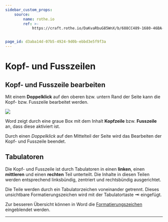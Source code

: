 ```yaml
---
sidebar_custom_props:
    source:
        name: rothe.io
        ref: >-
            https://craft.rothe.io/DaKvaRbuG85WnX/b/688CC489-1680-46BA-8466-90BB3B353C56/2.3-%E2%80%94-Kopf--und-Fusszeile


page_id: d3aba14d-07b5-4924-9d0b-ebbd3e5f9f3a
---
```


# Kopf- und Fusszeilen

## Kopf- und Fusszeile bearbeiten

Mit einem **Doppelklick** auf den oberen bzw. untern Rand der Seite kann die Kopf- bzw. Fusszeile bearbeitet werden.

![](img/word-footer.jpg)

Word zeigt durch eine graue Box mit dem Inhalt **Kopfzeile** bzw. **Fusszeile** an, dass diese aktiviert ist.

Durch einen _Doppelklick_ auf den Mittelteil der Seite wird das Bearbeiten der Kopf- und Fusszeile beendet.

## Tabulatoren

Die Kopf- und Fusszeile ist durch Tabulatoren in einen **linken**, einen **mittleren** und einen **rechten** Teil unterteilt. Die Inhalte in diesen Teilen werden entsprechend linksbündig, zentriert und rechtsbündig ausgerichtet.

Die Teile werden durch ein Tabulatorzeichen voneinander getrennt. Dieses unsichtbare Formatierungszeichen wird mit der Tabulatortaste **⇥** eingefügt.

Zur besseren Übersicht können in Word die [Formatierungszeichen](Formatierungszeichen) eingeblendet werden.

---
